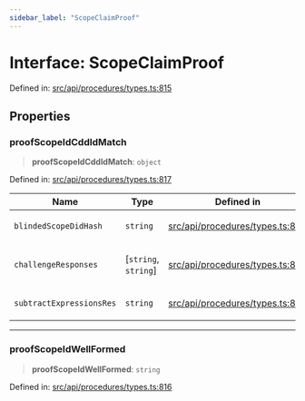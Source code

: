 ```yaml
---
sidebar_label: "ScopeClaimProof"
---
```


# Interface: ScopeClaimProof

Defined in: [src/api/procedures/types.ts:815](https://github.com/PolymeshAssociation/polymesh-sdk/blob/bee6a2fe7a8ce5db42a6982e793782182cde2153/src/api/procedures/types.ts#L815)

## Properties

### proofScopeIdCddIdMatch

> **proofScopeIdCddIdMatch**: `object`

Defined in: [src/api/procedures/types.ts:817](https://github.com/PolymeshAssociation/polymesh-sdk/blob/bee6a2fe7a8ce5db42a6982e793782182cde2153/src/api/procedures/types.ts#L817)

<table>
<thead>
<tr>
<th>Name</th>
<th>Type</th>
<th>Defined in</th>
</tr>
</thead>
<tbody>
<tr>
<td>

`blindedScopeDidHash`

</td>
<td>

`string`

</td>
<td>

[src/api/procedures/types.ts:820](https://github.com/PolymeshAssociation/polymesh-sdk/blob/bee6a2fe7a8ce5db42a6982e793782182cde2153/src/api/procedures/types.ts#L820)

</td>
</tr>
<tr>
<td>

`challengeResponses`

</td>
<td>

\[`string`, `string`\]

</td>
<td>

[src/api/procedures/types.ts:818](https://github.com/PolymeshAssociation/polymesh-sdk/blob/bee6a2fe7a8ce5db42a6982e793782182cde2153/src/api/procedures/types.ts#L818)

</td>
</tr>
<tr>
<td>

`subtractExpressionsRes`

</td>
<td>

`string`

</td>
<td>

[src/api/procedures/types.ts:819](https://github.com/PolymeshAssociation/polymesh-sdk/blob/bee6a2fe7a8ce5db42a6982e793782182cde2153/src/api/procedures/types.ts#L819)

</td>
</tr>
</tbody>
</table>

***

### proofScopeIdWellFormed

> **proofScopeIdWellFormed**: `string`

Defined in: [src/api/procedures/types.ts:816](https://github.com/PolymeshAssociation/polymesh-sdk/blob/bee6a2fe7a8ce5db42a6982e793782182cde2153/src/api/procedures/types.ts#L816)
